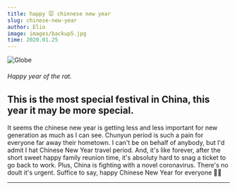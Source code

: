 ```yaml
---
title: happy 🐭 chinnese new year
slug: chinese-new-year
author: Elio
image: images/backup5.jpg
time: 2020.01.25
---
```


![Globe](images/backup5.jpg)

###### Happy year of the rat.

## This is the most special festival in China, this year it may be more special.

It seems the chinese new year is getting less and less important for new generation as much as I can see. Chunyun period is such a pain for everyone far away their hometown.
I can't be on behalf of anybody, but I'd admit I hat Chinese New Year travel period. And, it's like forever, after the short sweet happy family reunion time, it's absoluty hard to snag a ticket to go back to work.
Plus, China is fighting with a novel coronavirus. There's no doult it's urgent.
Suffice to say, happy Chinese New Year for everyone 🎊🐭

---
